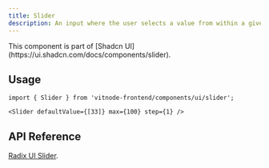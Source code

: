 ```yaml
---
title: Slider
description: An input where the user selects a value from within a given range.
---
```



<Callout title="Shadcn UI">
  This component is part of [Shadcn
  UI](https://ui.shadcn.com/docs/components/slider).
</Callout>

## Usage

```tsx
import { Slider } from 'vitnode-frontend/components/ui/slider';
```

```tsx
<Slider defaultValue={[33]} max={100} step={1} />
```

## API Reference

[Radix UI Slider](https://www.radix-ui.com/primitives/docs/components/slider#api-reference).
